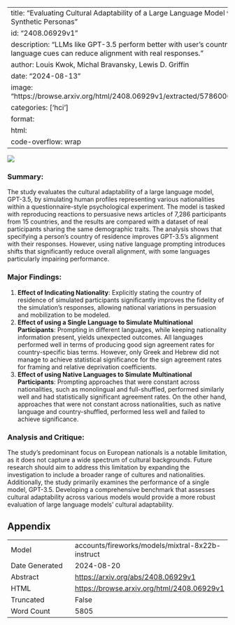 
---
title: "Evaluating Cultural Adaptability of a Large Language Model via Simulation of Synthetic Personas"
id: "2408.06929v1"
description: "LLMs like GPT-3.5 perform better with user's country info, but native language cues can reduce alignment with real responses."
author: Louis Kwok, Michal Bravansky, Lewis D. Griffin
date: "2024-08-13"
image: "https://browse.arxiv.org/html/2408.06929v1/extracted/5786006/figures/diagram.png"
categories: ['hci']
format:
  html:
    code-overflow: wrap
---

![](https://browse.arxiv.org/html/2408.06929v1/extracted/5786006/figures/diagram.png)

### Summary:

The study evaluates the cultural adaptability of a large language model, GPT-3.5, by simulating human profiles representing various nationalities within a questionnaire-style psychological experiment. The model is tasked with reproducing reactions to persuasive news articles of 7,286 participants from 15 countries, and the results are compared with a dataset of real participants sharing the same demographic traits. The analysis shows that specifying a person's country of residence improves GPT-3.5's alignment with their responses. However, using native language prompting introduces shifts that significantly reduce overall alignment, with some languages particularly impairing performance.

### Major Findings:

1. **Effect of Indicating Nationality**: Explicitly stating the country of residence of simulated participants significantly improves the fidelity of the simulation's responses, allowing national variations in persuasion and mobilization to be modeled.
2. **Effect of using a Single Language to Simulate Multinational Participants**: Prompting in different languages, while keeping nationality information present, yields unexpected outcomes. All languages performed well in terms of producing good sign agreement rates for country-specific bias terms. However, only Greek and Hebrew did not manage to achieve statistical significance for the sign agreement rates for framing and relative deprivation coefficients.
3. **Effect of using Native Languages to Simulate Multinational Participants**: Prompting approaches that were constant across nationalities, such as monolingual and full-shuffled, performed similarly well and had statistically significant agreement rates. On the other hand, approaches that were not constant across nationalities, such as native language and country-shuffled, performed less well and failed to achieve significance.

### Analysis and Critique:

The study's predominant focus on European nationals is a notable limitation, as it does not capture a wide spectrum of cultural backgrounds. Future research should aim to address this limitation by expanding the investigation to include a broader range of cultures and nationalities. Additionally, the study primarily examines the performance of a single model, GPT-3.5. Developing a comprehensive benchmark that assesses cultural adaptability across various models would provide a more robust evaluation of large language models' cultural adaptability.

## Appendix

|          |          |
|----------|----------|
| Model     | accounts/fireworks/models/mixtral-8x22b-instruct       |
| Date Generated     | 2024-08-20       |
| Abstract | [https://arxiv.org/abs/2408.06929v1](https://arxiv.org/abs/2408.06929v1)        |
| HTML     | [https://browse.arxiv.org/html/2408.06929v1](https://browse.arxiv.org/html/2408.06929v1)       |
| Truncated       | False       |
| Word Count       | 5805       |